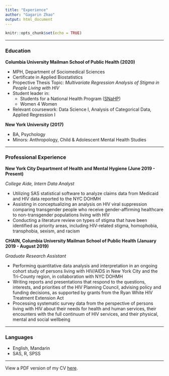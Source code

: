 ```yaml
---
title: "Experience"
author: "Gagarin Zhao"
output: html_document
---
```


```r
knitr::opts_chunk$set(echo = TRUE)
```

<hr></hr>
### Education
<b>Columbia University Mailman School of Public Health (2020)</b>

- MPH, Department of Sociomedical Sciences
- Certificate in Applied Biostatistics
- Propective Thesis Topic: <i>Multivariate Regression Analysis of Stigma in People Living with HIV</i>
- Student leader in:
  - Students for a National Health Program ([SNaHP](http://student.pnhp.org/about/))
  - Women 4 Women
- Relevant coursework: Data Science I, Analysis of Categorical Data, Applied Regression I

<b>New York University (2017)</b>

- BA, Psychology
- Minors: Anthropology, Child & Adolescent Mental Health Studies


<hr></hr>

### Professional Experience
<b>New York City Department of Health and Mental Hygiene (June 2019 - Present)</b>

<i>College Aide, Intern Data Analyst</i>

- Utilizing SAS statistical software to analyze claims data from Medicaid and HIV data reported to the NYC DOHMH
- Assisting in conceptualizing an analysis on HIV viral suppression comparing transgender people who receive gender-affirming healthcare to non-transgender populations living with HIV
- Conducting a literature review on types of stigma that have been identified as priority areas, including HIV-related stigma, homophobia, transphobia, sexism, and racism


<b>CHAIN, Columbia University Mailman School of Public Health (January 2019 - August 2019)</b>

<i>Graduate Research Assistant</i>

- Performing quantitative data analysis and interpretation in an ongoing cohort study of persons living with HIV/AIDS in New York City and the Tri-County region, in collaboration with NYC DOHMH 
-	Writing reports and presentations that respond to the questions, interests, and priorities of the HIV Planning Council, advising policy and funding decisions, as supported by grants from the Ryan White HIV Treatment Extension Act 
- Processing systematic survey data from the perspective of persons living with HIV about their needs for health and human services, their encounters with the full continuum of HIV services, and their physical, mental and social wellbeing 

<hr></hr>

### Languages
- English, Mandarin
- SAS, R, SPSS

<hr></hr>

View a PDF version of my CV [here](Gaga_CV_oct19_github.pdf).